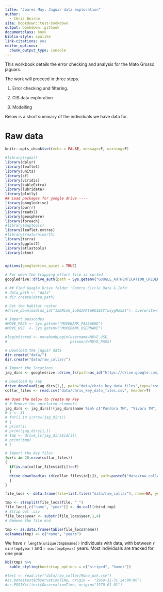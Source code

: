 ```yaml
---
title: "Joares May: Jaguar data exploration"
author:
  - Chris Beirne
site: bookdown::test-bookdown
output: bookdown::gitbook
documentclass: book
biblio-style: apalike
link-citations: yes
editor_options: 
  chunk_output_type: console
---
```


This workbook details the error checking and analysis for the Mato Grosso jaguars. 

The work will proceed in three steps.

1) Error checking and filtering.

2) GIS data exploration

3) Modelling

Below is a short summary of the individuals we have data for.


# Raw data

```r
knitr::opts_chunk$set(echo = FALSE, message=F, warning=F)

#library(rgdal) 
library(dplyr)
library(leaflet)
library(units)
library(sf)
library(viridis)
library(kableExtra)
library(lubridate)
library(plotly)
## Load packages for google drive ----
library(googledrive)
library(purrr)
library(readxl)
library(geosphere)
library(foreach)
#library(maptools)
library(leaflet.extras)
#library(rnaturalearth)
library(terra)
library(ggplot2)
library(atlastools)
library(ctmm)

 
options(googledrive_quiet = TRUE)

# For when the trapping effort file is sorted
googledrive::drive_auth(path = Sys.getenv("GOOGLE_AUTHENTICATION_CREDENTIALS"))

# ## Find Google Drive folder 'Centre Circle Data & Info'
# data_path <- "data" 
# dir.create(data_path) 

# Get the habitat raster 
#drive_download(as_id("1zDN1uh_ioOdIFATp9Q18bYTukygNo52t"), overwrite=T)

# Import passcodes
#MOVE_PASS <- Sys.getenv("MOVEBANK_PASSWORD")
#MOVE_USE  <- Sys.getenv("MOVEBANK_USERNAME")

#loginStored <- movebankLogin(username=MOVE_USE, 
#                             password=MOVE_PASS)

# Download the jaguar data
dir.create("data/")
dir.create("data/raw_collar/")

# Import the locations
jag_dirs <- googledrive::drive_ls(path=as_id("https://drive.google.com/drive/folders/1reuZmFYueXVi-oiWSPCURbC3FTnKSzjq"))

# Download my key
drive_download(jag_dirs[1,], path="data/chris_key_data_files",type="csv", overwrite=T)
collar_files <- read.csv("data/chris_key_data_files.csv", header=T)

## Used the below to create my key
# # Remove the unrelated elements
jag_dirs <- jag_dirs[!(jag_dirs$name %in% c("Pandora TM", "Vivara TM", "Colares onças", "chris_key_data_files")),]
# i <- 31
# for(i in 1:nrow(jag_dirs))
# {
# print(i)
# print(jag_dirs[i,])
# tmp <- drive_ls(jag_dirs$id[i])
# print(tmp)
# }

# Import the key files
for(i in 28:nrow(collar_files))
{
  if(is.na(collar_files$id[i])==F)
  {
  drive_download(as_id(collar_files$id[i]), path=paste0("data/raw_collar/", collar_files$name[i],"_", collar_files$year[i], ".csv"), overwrite=T)
  }
}

file_locs <- data.frame(file=list.files("data/raw_collar"), name=NA, year=NA)

tmp <- strsplit(file_locs$file, "_")
file_locs[,c("name", "year")] <- do.call(rbind,tmp)
# Strip out .csv
file_locs$year <- substr(file_locs$year,1,4)
# Remove the file end

tmp <- as.data.frame(table(file_locs$name))
colnames(tmp) <- c("name", "years")


```

We have `r length(unique(tmp$name))` individuals with data, with between `r min(tmp$year)` and `r max(tmp$year)` years. Most individuals are tracked for one year. 

```r

kbl(tmp) %>%
  kable_styling(bootstrap_options = c("striped", "hover"))

#test <- read.csv("data/raw_collar/Mono_unk.csv")
#as.Date(test$ObservationTime, origin =  "1969-12-31 24:00:00")
#as.POSIXct(test$ObservationTime, origin="1970-01-01")

```


